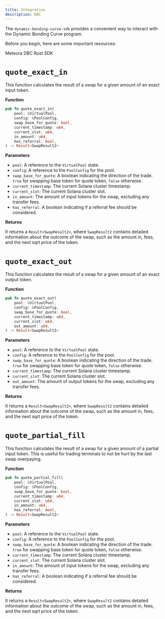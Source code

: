 ```yaml
---
title: Integration
description: DBC
---
```


The `dynamic-bonding-curve-sdk` provides a convenient way to interact with the Dynamic Bonding Curve program.

Before you begin, here are some important resources:

<CardGroup cols={1}>
  <Card title="Rust SDK" icon="rust" iconType="solid" href="https://github.com/MeteoraAg/dynamic-bonding-curve/tree/main/dynamic-bonding-curve-sdk">
    Meteora DBC Rust SDK
  </Card>
</CardGroup>

# `quote_exact_in`

This function calculates the result of a swap for a given amount of an exact input token.

**Function**

```rust
pub fn quote_exact_in(
    pool: &VirtualPool,
    config: &PoolConfig,
    swap_base_for_quote: bool,
    current_timestamp: u64,
    current_slot: u64,
    in_amount: u64,
    has_referral: bool,
) -> Result<SwapResult2>
```

**Parameters**

-   `pool`: A reference to the `VirtualPool` state.
-   `config`: A reference to the `PoolConfig` for the pool.
-   `swap_base_for_quote`: A boolean indicating the direction of the trade. `true` for swapping base token for quote token, `false` otherwise.
-   `current_timestamp`: The current Solana cluster timestamp.
-   `current_slot`: The current Solana cluster slot.
-   `in_amount`: The amount of input tokens for the swap, excluding any transfer fees.
-   `has_referral`: A boolean indicating if a referral fee should be considered.

**Returns**

It returns a `Result<SwapResult2>`, where `SwapResult2` contains detailed information about the outcome of the swap, such as the amount in, fees, and the next sqrt price of the token.

# `quote_exact_out`

This function calculates the result of a swap for a given amount of an exact output token.

**Function**

```rust
pub fn quote_exact_out(
    pool: &VirtualPool,
    config: &PoolConfig,
    swap_base_for_quote: bool,
    current_timestamp: u64,
    current_slot: u64,
    out_amount: u64,
) -> Result<SwapResult2>
```

**Parameters**

-   `pool`: A reference to the `VirtualPool` state.
-   `config`: A reference to the `PoolConfig` for the pool.
-   `swap_base_for_quote`: A boolean indicating the direction of the trade. `true` for swapping base token for quote token, `false` otherwise.
-   `current_timestamp`: The current Solana cluster timestamp.
-   `current_slot`: The current Solana cluster slot.
-   `out_amount`: The amount of output tokens for the swap, excluding any transfer fees.

**Returns**

It returns a `Result<SwapResult2>`, where `SwapResult2` contains detailed information about the outcome of the swap, such as the amount in, fees, and the next sqrt price of the token.

# `quote_partial_fill`

This function calculates the result of a swap for a given amount of a partial input token. This is useful for trading terminals to not be hurt by the last swap overpaying.

**Function**

```rust
pub fn quote_partial_fill(
    pool: &VirtualPool,
    config: &PoolConfig,
    swap_base_for_quote: bool,
    current_timestamp: u64,
    current_slot: u64,
    in_amount: u64,
    has_referral: bool,
) -> Result<SwapResult2>
```

**Parameters**

-   `pool`: A reference to the `VirtualPool` state.
-   `config`: A reference to the `PoolConfig` for the pool.
-   `swap_base_for_quote`: A boolean indicating the direction of the trade. `true` for swapping base token for quote token, `false` otherwise.
-   `current_timestamp`: The current Solana cluster timestamp.
-   `current_slot`: The current Solana cluster slot.
-   `in_amount`: The amount of input tokens for the swap, excluding any transfer fees.
-   `has_referral`: A boolean indicating if a referral fee should be considered.

**Returns**

It returns a `Result<SwapResult2>`, where `SwapResult2` contains detailed information about the outcome of the swap, such as the amount in, fees, and the next sqrt price of the token.